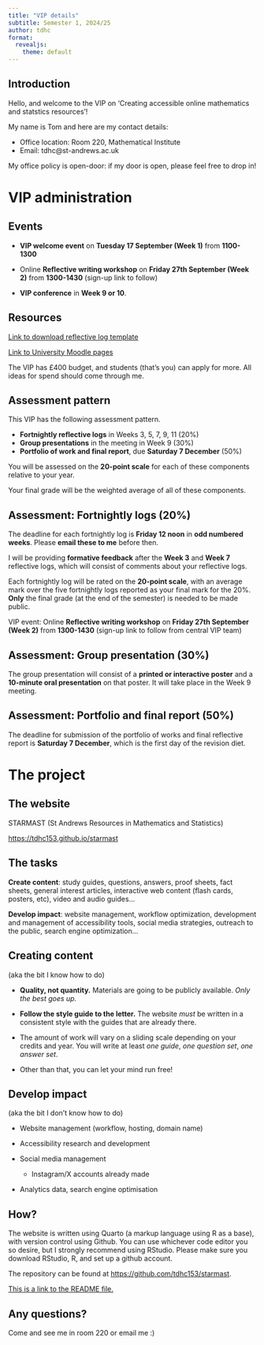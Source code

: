 ```yaml
---
title: "VIP details"
subtitle: Semester 1, 2024/25
author: tdhc
format: 
  revealjs:
    theme: default
---
```


## Introduction

Hello, and welcome to the VIP on 'Creating accessible online mathematics and statstics resources'!

My name is Tom and here are my contact details:

- Office location: Room 220, Mathematical Institute
- Email: tdhc@st-andrews.ac.uk

My office policy is open-door: if my door is open, please feel free to drop in!

# VIP administration

## Events

- **VIP welcome event** on **Tuesday 17 September (Week 1)** from **1100-1300**

- Online **Reflective writing workshop** on **Friday 27th September (Week 2)** from **1300-1430** (sign-up link to follow)

- **VIP conference** in **Week 9 or 10**.

## Resources

[Link to download reflective log template](VIPReflectiveLogTemplate.docx)

[Link to University Moodle pages](https://moody.st-andrews.ac.uk/moodle/course/view.php?id=9517)

The VIP has £400 budget, and students (that's you) can apply for more. All ideas for spend should come through me.

## Assessment pattern

This VIP has the following assessment pattern. 

- **Fortnightly reflective logs** in Weeks 3, 5, 7, 9, 11 (20%)
- **Group presentations** in the meeting in Week 9 (30%)
- **Portfolio of work and final report**, due **Saturday 7 December** (50%)

You will be assessed on the **20-point scale** for each of these components relative to your year. 

Your final grade will be the weighted average of all of these components. 

## Assessment: Fortnightly logs (20%)

The deadline for each fortnightly log is **Friday 12 noon** in **odd numbered weeks**. Please **email these to me** before then. 

I will be providing **formative feedback** after the **Week 3** and **Week 7** reflective logs, which will consist of comments about your reflective logs.

Each fortnightly log will be rated on the **20-point scale**, with an average mark over the five fortnightly logs reported as your final mark for the 20%. **Only** the final grade (at the end of the semester) is needed to be made public. 

VIP event: Online **Reflective writing workshop** on **Friday 27th September (Week 2)** from **1300-1430** (sign-up link to follow from central VIP team)

## Assessment: Group presentation (30%)

The group presentation will consist of a **printed or interactive poster** and a **10-minute oral presentation** on that poster. It will take place in the Week 9 meeting. 

## Assessment: Portfolio and final report (50%)

The deadline for submission of the portfolio of works and final reflective report is **Saturday 7 December**, which is the first day of the revision diet. 

# The project

## The website

STARMAST (St Andrews Resources in Mathematics and Statistics)

[https://tdhc153.github.io/starmast](https://tdhc153.github.io/starmast)

## The tasks

**Create content**: study guides, questions, answers, proof sheets, fact sheets, general interest articles, interactive web content (flash cards, posters, etc), video and audio guides...

**Develop impact**: website management, workflow optimization, development and management of accessibility tools, social media strategies, outreach to the public, search engine optimization...

## Creating content

(aka the bit I know how to do)

- **Quality, not quantity.** Materials are going to be publicly available. *Only the best goes up.*

- **Follow the style guide to the letter.** The website *must* be written in a consistent style with the guides that are already there.

- The amount of work will vary on a sliding scale depending on your credits and year. You will write at least *one guide*, *one question set*, *one answer set*.

- Other than that, you can let your mind run free!

## Develop impact

(aka the bit I don't know how to do)

- Website management (workflow, hosting, domain name)

- Accessibility research and development

- Social media management

  - Instagram/X accounts already made

- Analytics data, search engine optimisation

## How?

The website is written using Quarto (a markup language using R as a base), with version control using Github. You can use whichever code editor you so desire, but I strongly recommend using RStudio. Please make sure you download RStudio, R, and set up a github account.

The repository can be found at [https://github.com/tdhc153/starmast](https://github.com/tdhc153/starmast).

[This is a link to the README file.](https://github.com/tdhc153/starmast/blob/master/README.md)

## Any questions?

Come and see me in room 220 or email me :)


